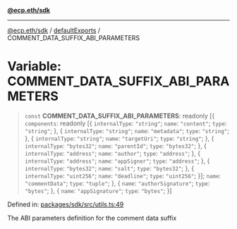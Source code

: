 [**@ecp.eth/sdk**](/sdk-reference/index.mdx)

***

[@ecp.eth/sdk](/sdk-reference/index.mdx) / [defaultExports](/sdk-reference/defaultExports/index.mdx) / COMMENT\_DATA\_SUFFIX\_ABI\_PARAMETERS

# Variable: COMMENT\_DATA\_SUFFIX\_ABI\_PARAMETERS

> `const` **COMMENT\_DATA\_SUFFIX\_ABI\_PARAMETERS**: readonly \[\{ `components`: readonly \[\{ `internalType`: `"string"`; `name`: `"content"`; `type`: `"string"`; \}, \{ `internalType`: `"string"`; `name`: `"metadata"`; `type`: `"string"`; \}, \{ `internalType`: `"string"`; `name`: `"targetUri"`; `type`: `"string"`; \}, \{ `internalType`: `"bytes32"`; `name`: `"parentId"`; `type`: `"bytes32"`; \}, \{ `internalType`: `"address"`; `name`: `"author"`; `type`: `"address"`; \}, \{ `internalType`: `"address"`; `name`: `"appSigner"`; `type`: `"address"`; \}, \{ `internalType`: `"bytes32"`; `name`: `"salt"`; `type`: `"bytes32"`; \}, \{ `internalType`: `"uint256"`; `name`: `"deadline"`; `type`: `"uint256"`; \}\]; `name`: `"commentData"`; `type`: `"tuple"`; \}, \{ `name`: `"authorSignature"`; `type`: `"bytes"`; \}, \{ `name`: `"appSignature"`; `type`: `"bytes"`; \}\]

Defined in: [packages/sdk/src/utils.ts:49](https://github.com/ecp-eth/comments-monorepo/blob/main/packages/sdk/src/utils.ts#L49)

The ABI parameters definition for the comment data suffix
